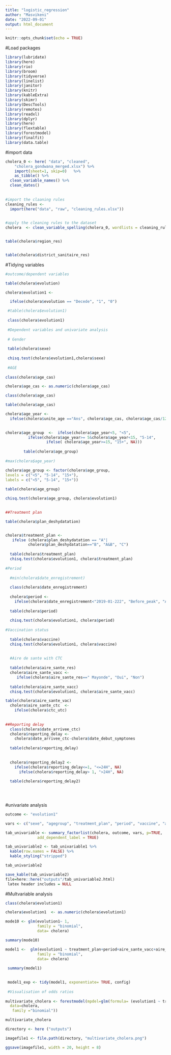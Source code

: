 ---
title: "logistic_regression"
author: "Masvikeni"
date: "2022-09-01"
output: html_document
---

```{r setup, include=FALSE}
knitr::opts_chunk$set(echo = TRUE)
```

#Load packages
```{r}
library(lubridate)
library(here)
library(rio)
library(broom)
library(tidyverse)
library(linelist)
library(janitor)
library(knitr)
library(kableExtra)
library(skimr)
library(DescTools)
library(remotes)
library(readxl)
library(dplyr)
library(here)
library(flextable)
library(forestmodel)
library(finalfit)
library(data.table)

```

#import data
```{r}
cholera_0 <- here( "data", "cleaned", 
    "cholera_gondwana_merged.xlsx") %>% 
    import(sheet=1, skip=0)   %>% 
    as_tibble() %>% 
  clean_variable_names() %>% 
  clean_dates()
                   
   
#import the claaning rules          
cleaning_rules <-
  import(here("data", "raw", "cleaning_rules.xlsx"))
  

#apply the cleaning rules to the dataset
cholera  <- clean_variable_spelling(cholera_0, wordlists = cleaning_rules)


table(cholera$region_res)


table(cholera$district_sanitaire_res)
```

#Tidying variables
```{r}
#outcome/dependent variables

table(cholera$evolution)

cholera$evolution1 <-

  ifelse(cholera$evolution == "Decede", "1", "0")

 #table(cholera$evolution1)
 
 class(cholera$evolution1)
 
 #Dependent variables and univariate analysis
 
 # Gender
 
 table(cholera$sexe)
 
 chisq.test(cholera$evolution1,cholera$sexe)
 
 #AGE
 
class(cholera$age_cas)

cholera$age_cas <- as.numeric(cholera$age_cas)

class(cholera$age_cas)

table(cholera$age_cas)

cholera$age_year <- 
  ifelse(cholera$unite_age =="Ans", cholera$age_cas, cholera$age_cas/12)
 

cholera$age_group  <-  ifelse(cholera$age_year<5, "<5",
          ifelse(cholera$age_year>= 5&cholera$age_year<15, "5-14",
                  ifelse( cholera$age_year>=15, "15+", NA)))
        
        table(cholera$age_group)
                 
#max(cholera$age_year)

cholera$age_group <- factor(cholera$age_group,
levels = c("<5", "5-14", "15+"),
labels = c("<5", "5-14", "15+"))
         
table(cholera$age_group)

chisq.test(cholera$age_group, cholera$evolution1)
  

##Treatment plan

table(cholera$plan_deshydatation)


cholera$treatment_plan <- 
   ifelse (cholera$plan_deshydatation == "A"|
          cholera$plan_deshydatation=="B", "A&B", "C")
  
  table(cholera$treatment_plan)
  chisq.test(cholera$evolution1, cholera$treatment_plan)
  
#Period
  
  #min(cholera$date_enregistrement)
  
  class(cholera$date_enregistrement)
  
  cholera$period <- 
    ifelse(cholera$date_enregistrement<"2019-01-222", "Before_peak", "After_peak")
  
  table(cholera$period)
  
  chisq.test(cholera$evolution1, cholera$period)
  
#Vaccination status
  
  table(cholera$vaccine)
  chisq.test(cholera$evolution1, cholera$vaccine)
  
  
  #Aire de sante with CTC
  
  table(cholera$aire_sante_res)
  cholera$aire_sante_vacc <- 
     ifelse(cholera$aire_sante_res==" Mayonde", "Oui", "Non")
       
  table(cholera$aire_sante_vacc)
  chisq.test(cholera$evolution1, cholera$aire_sante_vacc)
```


```{r}
table(cholera$aire_sante_vac)  
  cholera$aire_sante_ctc  <-
    ifelse(cholera$ctc_utc)
  
  
##Reporting delay
  class(cholera$date_arrivee_ctc)
  cholera$reporting_delay <- 
    cholera$date_arrivee_ctc-cholera$date_debut_symptones
  
  table(cholera$reporting_delay)
  
  
  cholera$reporting_delay2 <- 
    ifelse(cholera$reporting_delay<=1, "<=24H", NA)
      ifelse(cholera$reporting_delay> 1, ">24H", NA)
  
  table(cholera$reporting_delay2)
  
  
```
```{r}

```


#univariate analysis

```{r}
outcome <- "evolution1"

vars <- c("sexe", "agegroup", "treatment_plan", "period", "vaccine", "aire_sante_vacc", ", aire_sante_ctc", "reporting_delay2")

tab_univariable <- summary_factorlist(cholera, outcome, vars, p=TRUE,
              add_dependent_label = TRUE)

tab_univariable2 <- tab_univariable1 %>% 
  kable(row.names = FALSE) %>% 
  kable_styling("stripped")

tab_univariable2

save_kable(tab_univariable2)
file=here::here("outputs"/tab_univariable2.html)
 latex header includes = NULL
```

#Multvariable analysis
```{r}
class(cholera$evolution1)

cholera$evolution1  <- as.numeric(cholera$evolution1)

mode10 <- glm(evolution1~ 1,
              family = "binomial",
              data= cholera)

summary(mode10)

model1 <-  glm(evolution1 ~ treatment_plan+period+aire_sante_vacc+aire_sante_ctc+ reporting_delay2,/
              family = "binomial",
              data= cholera)
               
 summary(model1)         

 
 model1_exp <- tidy(model1, exponentiate= TRUE, config)
 
 #Visualisation of odds ratios
 
multivariate_cholera <- forestmodel(mpdel=glm(formula= (evolution1 ~ treatment_plan+age_group + aire_sante_vacc+ reporting_delay2),
  data=cholera,
   family ="binomial"))

multivariate_cholera

directory <- here ("outputs")

imagefile1 <- file.path(directory, "multivariate_cholera.png")

ggsave(imagefile1, width = 20, height = 8)
 
                                               
                                               
                                               
                                               
                                               
 
 
```

